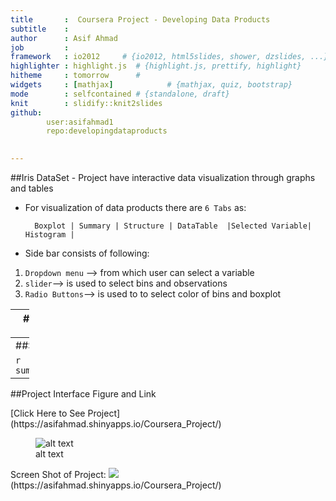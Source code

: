 ```yaml
---
title       :  Coursera Project - Developing Data Products
subtitle    : 
author      : Asif Ahmad
job         : 
framework   : io2012     # {io2012, html5slides, shower, dzslides, ...}
highlighter : highlight.js  # {highlight.js, prettify, highlight}
hitheme     : tomorrow      # 
widgets     : [mathjax]            # {mathjax, quiz, bootstrap}
mode        : selfcontained # {standalone, draft}
knit        : slidify::knit2slides
github:
        user:asifahmad1
        repo:developingdataproducts
       

---
```

##Iris DataSet
 - Project have interactive data visualization through graphs and tables 

- For visualization of data products there are `6 Tabs` as:
        
        Boxplot | Summary | Structure | DataTable  |Selected Variable| Histogram |
        
 - Side bar consists of following:
        
1. `Dropdown menu` -->  from which user can select a variable                                 
2. `slider`--> is used to select bins and observations
3. `Radio Buttons`--> is used to to select color of bins and boxplot


--- 
##Description of `TABS`

1. BoxPlot: This Tab display boxplot, color of boxplot changed by radio buttons.

2. Summary: This Tab display summary statistics of selected variable.

3. Structure: This Tab describe the structure of whole dataset

4. DataTable: Here we select number of observation of table

5.Selected Variable: This Tab show  the data of a single selected variable

6. Histogram: This show the colorful Histogram of a single variable. 


---fig.align='center'
        
##Slide without code

```r
par(mfrow=c(2,2))
boxplot(iris)
plot(iris$Sepal.Length,iris$Sepal.Width, main="Scatterplot of SepalLength vs. SepalWidth")
hist(iris$Sepal.Width,  main="Histogram of Sepal.Width")
hist(iris$Sepal.Length, main="Histogram of Sepal.Length")
```

---
##Slide With Code
        

```r
summary(iris[,1:3])
```


---
##Project Interface Figure and Link 
        
[Click Here to See Project] (https://asifahmad.shinyapps.io/Coursera_Project/) 

![alt text](shiny1.jpg) 

Screen Shot of Project: ![](shiny.jpeg) (https://asifahmad.shinyapps.io/Coursera_Project/) 





